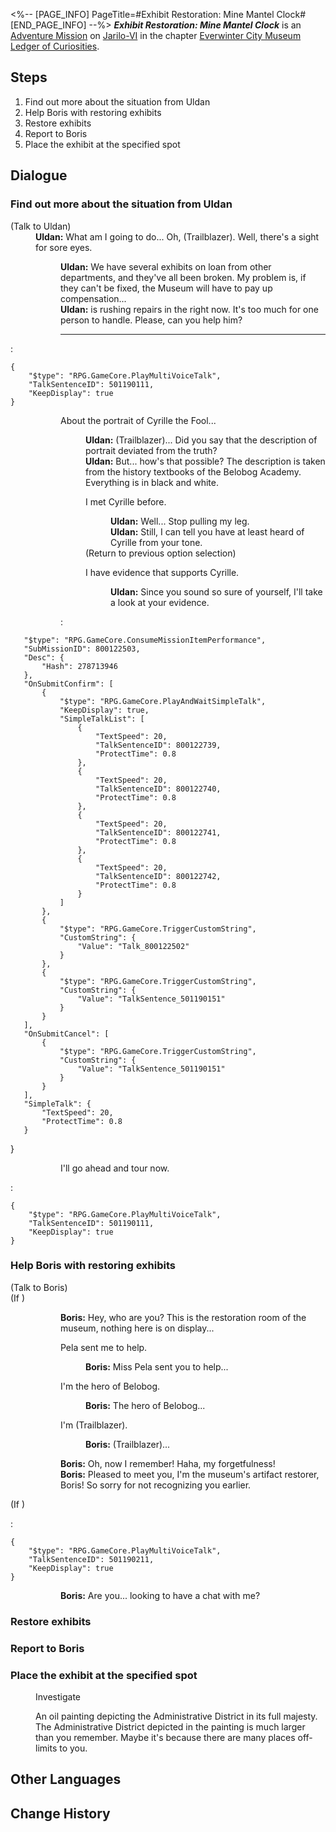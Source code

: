 <%-- [PAGE_INFO]
PageTitle=#Exhibit Restoration: Mine Mantel Clock#
[END_PAGE_INFO] --%>
{{Stub|Dialogue.}}
{{Mission Infobox
|id            = 8001216
|title         = 
|image         = <!--Mission Exhibit Restoration Mine Mantel Clock.png-->
|type          = Adventure
|event_name    = 
|chapter       = Everwinter City Museum Ledger of Curiosities
|requirements  = {{subst:void|<!--Unknown: {"Type":"Manual"}-->}}
|summary       = Belobog's History and Culture Museum will be opening soon. Uldan is collecting appropriate exhibits to ensure a successful opening.<br />You have helped Exhibit Restorer Boris restore the mine mantel clock, adding another valuable piece to the museum's collection.
|characters    = Boris; Trailblazer; Uldan
|startLocation = [[Jarilo-VI]] - [[History and Culture Museum]]
|world         = Jarilo-VI
|area          = History and Culture Museum
|prev          = 
|next          = 
|rewards       = 
}}
'''''Exhibit Restoration: Mine Mantel Clock''''' is an [[Adventure Mission]] on [[Jarilo-VI]] in the chapter [[Everwinter City Museum Ledger of Curiosities]].

==Steps==
# Find out more about the situation from Uldan
# Help Boris with restoring exhibits
# Restore exhibits
# Report to Boris
# Place the exhibit at the specified spot

<!--
==Gameplay Notes==

--><!--
==Trial Character==

-->
==Dialogue==
{{Stub Dialogue}}

===Find out more about the situation from Uldan{{subst:void|<!--800121601-->}}===
{{Mission Description|type=adventure|location=History and Culture Museum|Belobog's History and Culture Museum will be opening soon. Uldan is collecting appropriate exhibits to ensure a successful opening.<br />Boris, the restorer of the museum, seems to be troubled. Go and find him at the restoration room.}}
{{Dialogue Start}}

;(Talk to Uldan)
:'''Uldan:''' What am I going to do... Oh, (Trailblazer). Well, there's a sight for sore eyes.
::'''Uldan:''' We have several exhibits on loan from other departments, and they've all been broken. My problem is, if they can't be fixed, the Museum will have to pay up compensation...
::'''Uldan:''' {{Color|keyword|nobold=1|Boris}} is rushing repairs in the {{Color|keyword|nobold=1|museum workshop}} right now. It's too much for one person to handle. Please, can you help him?
::----
:<pre>{
	"$type": "RPG.GameCore.PlayMultiVoiceTalk",
	"TalkSentenceID": 501190111,
	"KeepDisplay": true
}</pre>
:::{{DIcon|?}} About the portrait of Cyrille the Fool...
::::'''Uldan:''' (Trailblazer)... Did you say that the description of {{Color|keyword|nobold=1|Cyrille the Fool's}} portrait deviated from the truth?
::::'''Uldan:''' But... how's that possible? The description is taken from the history textbooks of the Belobog Academy. Everything is in black and white.
::::{{DIcon|Talk}} I met Cyrille before.
:::::'''Uldan:''' Well... Stop pulling my leg.
:::::'''Uldan:''' Still, I can tell you have at least heard of Cyrille from your tone.
::::;(Return to previous option selection)
::::{{DIcon|Arrow}} I have evidence that supports Cyrille.
:::::'''Uldan:''' Since you sound so sure of yourself, I'll take a look at your evidence.
::::<pre>{
	"$type": "RPG.GameCore.ConsumeMissionItemPerformance",
	"SubMissionID": 800122503,
	"Desc": {
		"Hash": 278713946
	},
	"OnSubmitConfirm": [
		{
			"$type": "RPG.GameCore.PlayAndWaitSimpleTalk",
			"KeepDisplay": true,
			"SimpleTalkList": [
				{
					"TextSpeed": 20,
					"TalkSentenceID": 800122739,
					"ProtectTime": 0.8
				},
				{
					"TextSpeed": 20,
					"TalkSentenceID": 800122740,
					"ProtectTime": 0.8
				},
				{
					"TextSpeed": 20,
					"TalkSentenceID": 800122741,
					"ProtectTime": 0.8
				},
				{
					"TextSpeed": 20,
					"TalkSentenceID": 800122742,
					"ProtectTime": 0.8
				}
			]
		},
		{
			"$type": "RPG.GameCore.TriggerCustomString",
			"CustomString": {
				"Value": "Talk_800122502"
			}
		},
		{
			"$type": "RPG.GameCore.TriggerCustomString",
			"CustomString": {
				"Value": "TalkSentence_501190151"
			}
		}
	],
	"OnSubmitCancel": [
		{
			"$type": "RPG.GameCore.TriggerCustomString",
			"CustomString": {
				"Value": "TalkSentence_501190151"
			}
		}
	],
	"SimpleTalk": {
		"TextSpeed": 20,
		"ProtectTime": 0.8
	}
}</pre>
:::{{DIcon|Exit}} I'll go ahead and tour now.
:<pre>{
	"$type": "RPG.GameCore.PlayMultiVoiceTalk",
	"TalkSentenceID": 501190111,
	"KeepDisplay": true
}</pre>
{{Dialogue End}}

===Help Boris with restoring exhibits{{subst:void|<!--800121602-->}}===
{{Dialogue Start}}


;(Talk to Boris)
;(If {{cx}}<!--during performance 501190201-->)
::'''Boris:''' Hey, who are you? This is the restoration room of the museum, nothing here is on display...
::{{DIcon|Arrow}} Pela sent me to help.
:::'''Boris:''' Miss Pela sent you to help...
::{{DIcon|Arrow}} I'm the hero of Belobog.
:::'''Boris:''' The hero of Belobog...
::{{DIcon|Arrow}} I'm (Trailblazer).
:::'''Boris:''' (Trailblazer)...
::'''Boris:''' Oh, now I remember! Haha, my forgetfulness!
::'''Boris:''' Pleased to meet you, I'm the museum's artifact restorer, Boris! So sorry for not recognizing you earlier.
;(If {{cx}}<!--not during performance 501190201-->)
:<pre>{
	"$type": "RPG.GameCore.PlayMultiVoiceTalk",
	"TalkSentenceID": 501190211,
	"KeepDisplay": true
}</pre>
::'''Boris:''' Are you... looking to have a chat with me?
{{Dialogue End}}

===Restore exhibits{{subst:void|<!--800121603-->}}===
{{Dialogue Start}}

{{Dialogue End}}

===Report to Boris{{subst:void|<!--800121604-->}}===
{{Dialogue Start}}
{{Dialogue End}}

===Place the exhibit at the specified spot{{subst:void|<!--800121605-->}}===
{{Dialogue Start}}

:{{DIcon|Loupe}} Investigate
:An oil painting depicting the Administrative District in its full majesty.
:The Administrative District depicted in the painting is much larger than you remember. Maybe it's because there are many places off-limits to you.
{{Dialogue End}}

==Other Languages==
{{Other Languages
|en   = Exhibit Restoration: Mine Mantel Clock
|zhs  = 藏品修复•矿区座钟
|zht  = 館藏修復•礦區座鐘
|ja   = 収蔵品修復・鉱区の置時計
|ko   = 소장품 수리•광산구역 탁상시계
|es   = Restauración de objeto: reloj de la mina
|fr   = Restauration de pièce d'exposition&nbsp;: Horloge minière
|ru   = Реставрация экспонатов: Часы из шахты
|th   = ซ่อมแซมวัตถุจัดแสดง: นาฬิกาประจำเหมือง
|vi   = Chỉnh Sửa Vật Sưu Tập - Đồng Hồ Khu Mỏ
|de   = Restauration: Minenuhr
|id   = Perbaikan Koleksi: Jam Area Tambang
|pt   = Restauração de Obras: Relógio da Mina
}}

==Change History==
{{Change History|1.1}}
